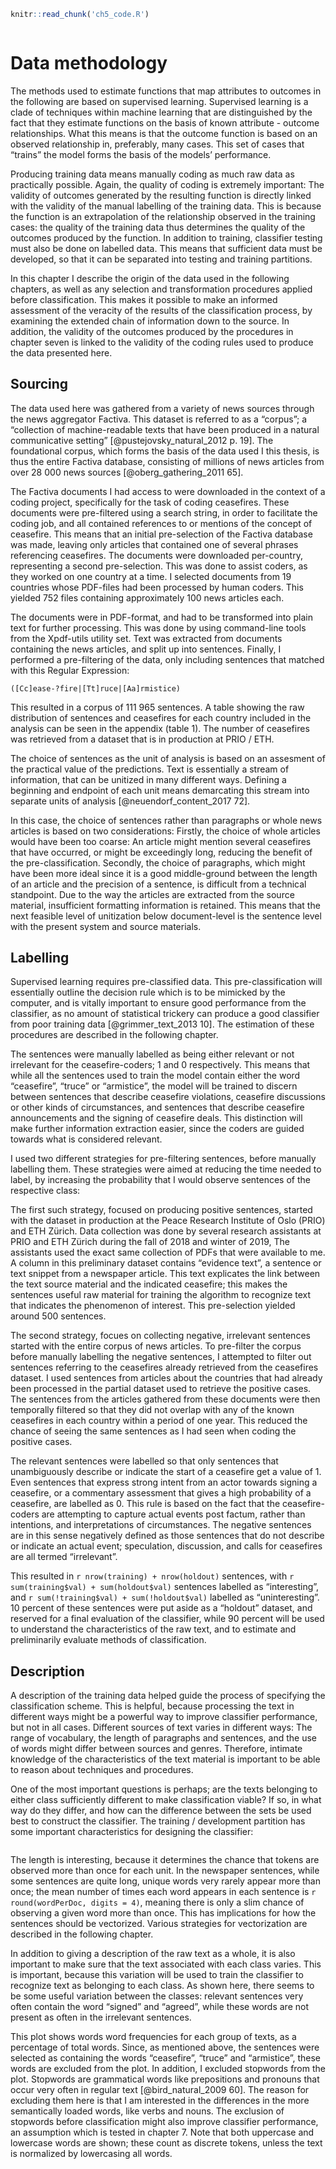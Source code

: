 
```R
knitr::read_chunk('ch5_code.R')
```

```R
```

# Data methodology

The methods used to estimate functions that map attributes to outcomes in the
following are based on supervised learning. Supervised learning is a clade of
techniques within machine learning that are distinguished by the fact that they
estimate functions on the basis of known attribute - outcome relationships.
What this means is that the outcome function is based on an observed
relationship in, preferably, many cases. This set of cases that "trains" the
model forms the basis of the models' performance. 

Producing training data means manually coding as much raw data as practically
possible. Again, the quality of coding is extremely important: The validity of
outcomes generated by the resulting function is directly linked with the
validity of the manual labelling of the training data. This is because the
function is an extrapolation of the relationship observed in the training
cases: the quality of the training data thus determines the quality of the
outcomes produced by the function.  In addition to training, classifier testing
must also be done on labelled data.  This means that sufficient data must be
developed, so that it can be separated into testing and training partitions.

In this chapter I describe the origin of the data used in the following
chapters, as well as any selection and transformation procedures applied before
classification. This makes it possible to make an informed assessment of the
veracity of the results of the classification process, by examining the
extended chain of information down to the source. In addition, the validity of
the outcomes produced by the procedures in chapter seven is linked to the
validity of the coding rules used to produce the data presented here. 

## Sourcing 

The data used here was gathered from a variety of news sources through the news
aggregator Factiva. This dataset is referred to as a "corpus"; a "collection of
machine-readable texts that have been produced in a natural communicative
setting" [@pustejovsky_natural_2012 p.  19]. The foundational corpus, which
forms the basis of the data used I this thesis, is thus the entire Factiva
database, consisting of millions of news articles from over 28 000 news sources
[@oberg_gathering_2011 65].

The Factiva documents I had access to were downloaded in the context of a
coding project, specifically for the task of coding ceasefires. These documents
were pre-filtered using a search string, in order to facilitate the coding job,
and all contained references to or mentions of the concept of ceasefire. This
means that an initial pre-selection of the Factiva database was made, leaving
only articles that contained one of several phrases referencing ceasefires.
The documents were downloaded per-country, representing a second pre-selection.
This was done to assist coders, as they worked on one country at a time.  I
selected documents from 19 countries whose PDF-files had been processed by
human coders. This yielded 752 files containing approximately 100 news articles
each. 

The documents were in PDF-format, and had to be transformed into plain text for
further processing. This was done by using command-line tools from the
Xpdf-utils utility set. Text was extracted from documents containing the news
articles, and split up into sentences. Finally, I performed a pre-filtering of
the data, only including sentences that matched with this Regular Expression:

```
([Cc]ease-?fire|[Tt]ruce|[Aa]rmistice)
```

This resulted in a corpus of 111 965 sentences. A table showing the raw
distribution of sentences and ceasefires for each country included in the
analysis can be seen in the appendix (table 1). The number of ceasefires was 
retrieved from a dataset that is in production at PRIO / ETH.

The choice of sentences as the unit of analysis is based on an assesment of the
practical value of the predictions. Text is essentially a stream of
information, that can be unitized in many different ways. Defining a beginning
and endpoint of each unit means demarcating this stream into separate units of
analysis [@neuendorf_content_2017 72]. 

In this case, the choice of sentences rather than paragraphs or whole news
articles is based on two considerations: Firstly, the choice of whole articles
would have been too coarse: An article might mention several ceasefires
that have occurred, or might be exceedingly long, reducing the benefit of the
pre-classification. Secondly, the choice of paragraphs, which might have been
more ideal since it is a good middle-ground between the length of an article
and the precision of a sentence, is difficult from a technical standpoint. Due
to the way the articles are extracted from the source material, insufficient
formatting information is retained. This means that the next feasible level of
unitization below document-level is the sentence level with the present system
and source materials. 

## Labelling 

Supervised learning requires pre-classified data. This pre-classification will
essentially outline the decision rule which is to be mimicked by the computer,
and is vitally important to ensure good performance from the classifier, as no
amount of statistical trickery can produce a good classifier from poor training
data [@grimmer_text_2013 10]. The estimation of these procedures are described
in the following chapter. 

The sentences were manually labelled as being either relevant or not irrelevant
for the ceasefire-coders; 1 and 0 respectively. This means that while all the
sentences used to train the model contain either the word "ceasefire", "truce"
or "armistice", the model will be trained to discern between sentences that
describe ceasefire violations, ceasefire discussions or other kinds of
circumstances, and sentences that describe ceasefire announcements and the
signing of ceasefire deals. This distinction will make further information
extraction easier, since the coders are guided towards what is considered
relevant. 

I used two different strategies for pre-filtering sentences, before manually
labelling them. These strategies were aimed at reducing the time needed to
label, by increasing the probability that I would observe sentences of the
respective class:

The first such strategy, focused on producing positive sentences, started with
the dataset in production at the Peace Research Institute of Oslo (PRIO) and
ETH Zürich. Data collection was done by several research assistants at PRIO and
ETH Zürich during the fall of 2018 and winter of 2019, The assistants used the
exact same collection of PDFs that were available to me. A column in this 
preliminary dataset contains "evidence text", a sentence or text snippet from a
newspaper article. This text explicates the link between the text source
material and the indicated ceasefire; this makes the sentences useful raw
material for training the algorithm to recognize text that indicates the
phenomenon of interest. This pre-selection yielded around 500 sentences.

The second strategy, focues on collecting negative, irrelevant sentences
started with the entire corpus of news articles.  To pre-filter the corpus
before manually labelling the negative sentences, I attempted to filter out
sentences referring to the ceasefires already retrieved from the ceasefires
dataset.  I used sentences from articles about the countries that had already
been processed in the partial dataset used to retrieve the positive cases. The
sentences from the articles gathered from these documents were then temporally
filtered so that they did not overlap with any of the known ceasefires in each
country within a period of one year. This reduced the chance of seeing the same
sentences as I had seen when coding the positive cases.

The relevant sentences were labelled so that only sentences that unambiguously
describe or indicate the start of a ceasefire get a value of 1. Even sentences
that express strong intent from an actor towards signing a ceasefire, or a
commentary assessment that gives a high probability of a ceasefire, are
labelled as 0. This rule is based on the fact that the ceasefire-coders are
attempting to capture actual events post factum, rather than intentions, and
interpretations of circumstances. The negative sentences are in this sense
negatively defined as those sentences that do not describe or indicate an
actual event; speculation, discussion, and calls for ceasefires are all termed
"irrelevant".

This resulted in `r nrow(training) + nrow(holdout)` sentences, with 
`r sum(training$val) + sum(holdout$val)` 
sentences labelled as "interesting", and 
`r sum(!training$val) + sum(!holdout$val)` 
labelled as "uninteresting". 10 percent of these sentences were put aside as a
"holdout" dataset, and reserved for a final evaluation of the classifier, while
90 percent will be used to understand the characteristics of the raw text, and
to estimate and preliminarily evaluate methods of classification. 

\newpage

## Description

A description of the training data helped guide the process of specifying the
classification scheme. This is helpful, because processing the text in
different ways might be a powerful way to improve classifier performance, but
not in all cases.  Different sources of text varies in different ways: The
range of vocabulary, the length of paragraphs and sentences, and the use of
words might differ between sources and genres. Therefore, intimate knowledge of
the characteristics of the text material is important to be able to reason
about techniques and procedures.

One of the most important questions is perhaps; are the texts belonging to
either class sufficiently different to make classification viable? If so, in
what way do they differ, and how can the difference between the sets be used
best to construct the classifier. The training / development partition has some
important characteristics for designing the classifier:

```R
```

The length is interesting, because it determines the chance that tokens are
observed more than once for each unit. In the newspaper sentences, while some
sentences are quite long, unique words very rarely appear more than once; the
mean number of times each word appears in each sentence is `r round(wordPerDoc,
digits = 4)`, meaning there is only a slim chance of observing a given word
more than once. This has implications for how the sentences should be
vectorized. Various strategies for vectorization are described in the following
chapter.

In addition to giving a description of the raw text as a whole, it is also
important to make sure that the text associated with each class varies. This is
important, because this variation will be used to train the classifier to
recognize text as belonging to each class. As shown here, there seems to be
some useful variation between the classes: relevant sentences very often
contain the word "signed" and "agreed", while these words are not present as
often in the irrelevant sentences. 

This plot shows words word frequencies for each group of texts, as a percentage
of total words. Since, as mentioned above, the sentences were selected as
containing the words "ceasefire", "truce" and "armistice", these words are
excluded from the plot. In addition, I excluded stopwords from the plot.
Stopwords are grammatical words like prepositions and pronouns that occur very
often in regular text [@bird_natural_2009 60].  The reason for excluding them
here is that I am interested in the differences in the more semantically loaded
words, like verbs and nouns. The exclusion of stopwords before classification
might also improve classifier performance, an assumption which is tested in
chapter 7.  Note that both uppercase and lowercase words are shown; these count
as discrete tokens, unless the text is normalized by lowercasing all words.

```R
```

```R
```

\newpage
\
